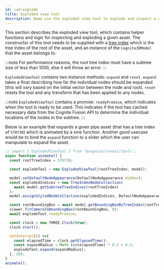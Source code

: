 ```yaml
---
id: cad-explode
title: Exploded view tool
description: Demo use the exploded view tool to explode and inspect a given node subtree.
---
```



This section describes the exploded view tool, which contains helper functions and logic for inspecting and exploding a given asset.
The constructor of this tool needs to be supplied with a [tree index](../concepts.md) which is the tree index of the root of the asset, and an instance of the `Cognite3DModel` that the asset belongs to.

:::note
For performance reasons, the root tree index must have a subtree size of less than 1000, else it will throw an error.
:::

<DemoWrapper name="Cognite3DViewerDemo" />

`ExplodedViewTool` contains two instance methods: `expand` and `reset`.
`expand` takes a float describing how far the individual nodes should be expanded (this will vary based on the initial vector between the node and root).
`reset` resets the tool and any transform that has been applied to any nodes.

:::note
`ExplodedViewTool` contains a promise: `readyPromise`, which indicates when the tool is ready to be used.
This indicates if the tool has cached necessary data from the Cognite Fusion API to determine the individual locations of the nodes in the subtree.
:::

Below is an example that expands a given pipe asset (that has a tree index of `570730`) which is animated by a sine function.
Another good usecase would be to bind the `expand` function to a slider which the user can manipulate to expand the asset.


```jsx runnable-3x
// import { ExplodedViewTool } from '@cognite/reveal/tools';
async function animate() {
  const rootTreeIndex = 570730;

  const explodeTool = new ExplodedViewTool(rootTreeIndex, model);

  model.setDefaultNodeAppearance(DefaultNodeAppearance.Hidden);
  const explodedIndices = new TreeIndexNodeCollection(
    await model.getSubtreeTreeIndices(rootTreeIndex)
  );
  model.assignStyledNodeCollection(explodedIndices, DefaultNodeAppearance.Default);

  const rootBoundingBox = await model.getBoundingBoxByTreeIndex(rootTreeIndex);
  viewer.fitCameraToBoundingBox(rootBoundingBox, 0);
  await explodeTool.readyPromise;

  const clock = new THREE.Clock(true);
  clock.start();

  setInterval(() =>{
    const elapsedTime = clock.getElapsedTime();
    const expandRadius = Math.sin(elapsedTime) * 0.5 + 0.5;
    explodeTool.expand(expandRadius);
  }, 20);
}
animate();
```
